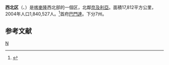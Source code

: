 {{Geobox|區
| name                    = 西北区
| country                 = 喀麥隆
| country_flag            = true
| capital                 = 巴門達
| map                     = Cameroon - Northwest.svg
| map_caption             = 西北區在喀麥隆的位置
| capital_coordinates     = 
| mouth_coordinates       = 
| coordinates             = {{coord|6|20|N|10|30|E|display=inline,title}}
| area                    = 17300
| population              = 1728953
| population_as_of        = 2005
| population_density      = auto
| population_density_note = (2nd)
| leader_type             = Governor
| leader                  = Adolphe Lele Lafrique (2012–)
| part_type               = [[Departments_of_Cameroon|Departments]]
| part                    = [[Boyo_(department)|Boyo]]
| part1                   = [[Bui_(Cameroon_department)|Bui]]
| part2                   = [[Donga-Mantung|Donga-Mantung]]
| part3                   = [[Menchum|Menchum]]
| part4                   = [[Mezam|Mezam]]
| part5                   = [[Momo_(department)|Momo]]
| part6                   = [[Ngo-Ketunjia|Ngo-Ketunjia]] (Ngoketunjia)
}}
'''西北区'''（{{lang-en|Northwest Region}}、{{lang-fr|Région du Nord-Ouest}}）是[[喀麥隆|喀麥隆]]西北部的一個区，北鄰[[奈及利亞|奈及利亞]]。面積17,812平方公里，2004年人口1,840,527人。<ref>{{cite web | url=http://downloads.bbc.co.uk/worldservice/trust/pdf/AMDI/cameroon/amdi_cameroon2_country_overview.pdf | title=African Media Development Initiative | accessdate=2007-04-13 | publisher=[[BBC_News|BBC News]] | format=pdf | archive-url=https://web.archive.org/web/20110709210702/http://downloads.bbc.co.uk/worldservice/trust/pdf/AMDI/cameroon/amdi_cameroon2_country_overview.pdf | archive-date=2011-07-09 | dead-url=yes }}</ref>首府[[巴門達|巴門達]]。下分7州。

== 参考文献 ==
{{Reflist}}

{{喀麥隆行政區劃}}

[[Category:喀麥隆省份|N]]